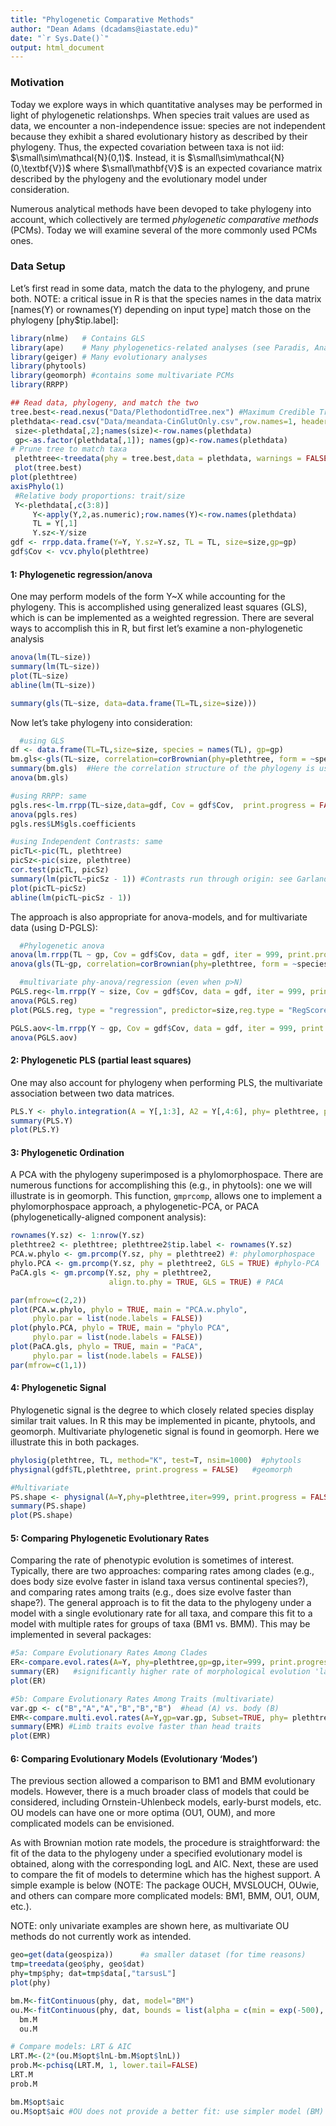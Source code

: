 ---
title: "Phylogenetic Comparative Methods"
author: "Dean Adams (dcadams@iastate.edu)"
date: "`r Sys.Date()`"
output: html_document
---

### **Motivation**
Today we explore ways in which quantitative analyses may be performed in light of phylogenetic relationshps. When species trait values are used as data, we encounter a non-independence issue: species are not independent because they exhibit a shared evolutionary history as described by their phylogeny. Thus, the expected covariation between taxa is not iid: $\small\sim\mathcal{N}(0,1)$. Instead, it is $\small\sim\mathcal{N}(0,\textbf{V})$ where $\small\mathbf{V}$ is an expected covariance matrix described by the phylogeny and the evolutionary model under consideration.

Numerous analytical methods have been devoped to take phylogeny into account, which collectively are termed *phylogenetic comparative methods* (PCMs). Today we will examine several of the more commonly used PCMs ones.

### Data Setup
Let's first read in some data, match the data to the phylogeny, and prune both. NOTE: a critical issue in R is that the species names in the data matrix [names(Y) or rownames(Y) depending on input type] match those on the phylogeny [phy$tip.label]: 

```{r eval=TRUE}
library(nlme)	# Contains GLS 
library(ape)	# Many phylogenetics-related analyses (see Paradis, Analysis of Phylogenetics and Evolution with R)
library(geiger) # Many evolutionary analyses
library(phytools) 
library(geomorph) #contains some multivariate PCMs
library(RRPP)

## Read data, phylogeny, and match the two
tree.best<-read.nexus("Data/PlethodontidTree.nex") #Maximum Credible Tree
plethdata<-read.csv("Data/meandata-CinGlutOnly.csv",row.names=1, header=TRUE )
 size<-plethdata[,2];names(size)<-row.names(plethdata) 
 gp<-as.factor(plethdata[,1]); names(gp)<-row.names(plethdata)
# Prune tree to match taxa
 plethtree<-treedata(phy = tree.best,data = plethdata, warnings = FALSE)$phy
 plot(tree.best)
plot(plethtree)
axisPhylo(1) 
 #Relative body proportions: trait/size
 Y<-plethdata[,c(3:8)]
     Y<-apply(Y,2,as.numeric);row.names(Y)<-row.names(plethdata)
     TL = Y[,1]
     Y.sz<-Y/size
gdf <- rrpp.data.frame(Y=Y, Y.sz=Y.sz, TL = TL, size=size,gp=gp) 
gdf$Cov <- vcv.phylo(plethtree)
```

#### **1: Phylogenetic regression/anova**

One may perform models of the form Y~X while accounting for the phylogeny. This is accomplished using generalized least squares (GLS), which is can be implemented as a weighted regression. There are several ways to accomplish this in R, but first let's examine a non-phylogenetic analysis

```{r eval=TRUE}
anova(lm(TL~size))  
summary(lm(TL~size))
plot(TL~size)
abline(lm(TL~size))

summary(gls(TL~size, data=data.frame(TL=TL,size=size)))
```

Now let's take phylogeny into consideration:
```{r eval=TRUE}
  #using GLS
df <- data.frame(TL=TL,size=size, species = names(TL), gp=gp)
bm.gls<-gls(TL~size, correlation=corBrownian(phy=plethtree, form = ~species), data= df)
summary(bm.gls)  #Here the correlation structure of the phylogeny is used
anova(bm.gls)

#using RRPP: same
pgls.res<-lm.rrpp(TL~size,data=gdf, Cov = gdf$Cov,  print.progress = FALSE) 
anova(pgls.res)
pgls.res$LM$gls.coefficients

#using Independent Contrasts: same
picTL<-pic(TL, plethtree)
picSz<-pic(size, plethtree)
cor.test(picTL, picSz)
summary(lm(picTL~picSz - 1)) #Contrasts run through origin: see Garland et al. 1992
plot(picTL~picSz)
abline(lm(picTL~picSz - 1))
```

The approach is also appropriate for anova-models, and for multivariate data (using D-PGLS):
```{r eval=TRUE}
  #Phylogenetic anova
anova(lm.rrpp(TL ~ gp, Cov = gdf$Cov, data = gdf, iter = 999, print.progress = FALSE) )
anova(gls(TL~gp, correlation=corBrownian(phy=plethtree, form = ~species), data= df))  #same

  #multivariate phy-anova/regression (even when p>N)
PGLS.reg<-lm.rrpp(Y ~ size, Cov = gdf$Cov, data = gdf, iter = 999, print.progress = FALSE) 
anova(PGLS.reg)
plot(PGLS.reg, type = "regression", predictor=size,reg.type = "RegScore")

PGLS.aov<-lm.rrpp(Y ~ gp, Cov = gdf$Cov, data = gdf, iter = 999, print.progress = FALSE) 
anova(PGLS.aov)  
```

#### **2: Phylogenetic PLS (partial least squares)**

One may also account for phylogeny when performing PLS, the multivariate association between two data matrices. 

```{r eval=TRUE}
PLS.Y <- phylo.integration(A = Y[,1:3], A2 = Y[,4:6], phy= plethtree, print.progress = FALSE)
summary(PLS.Y)
plot(PLS.Y)
```

#### **3: Phylogenetic Ordination**

A PCA with the phylogeny superimposed is a phylomorphospace. There are numerous functions for accomplishing this (e.g., in phytools): one we will illustrate is in geomorph. This function, `gmprcomp`, allows one to implement a phylomorphospace approach, a phylogenetic-PCA, or PACA (phylogenetically-aligned component analysis):

```{r eval=TRUE}
rownames(Y.sz) <- 1:nrow(Y.sz)
plethtree2 <- plethtree; plethtree2$tip.label <- rownames(Y.sz)
PCA.w.phylo <- gm.prcomp(Y.sz, phy = plethtree2) #: phylomorphospace
phylo.PCA <- gm.prcomp(Y.sz, phy = plethtree2, GLS = TRUE) #phylo-PCA
PaCA.gls <- gm.prcomp(Y.sz, phy = plethtree2, 
                      align.to.phy = TRUE, GLS = TRUE) # PACA

par(mfrow=c(2,2))
plot(PCA.w.phylo, phylo = TRUE, main = "PCA.w.phylo", 
     phylo.par = list(node.labels = FALSE))
plot(phylo.PCA, phylo = TRUE, main = "phylo PCA",
     phylo.par = list(node.labels = FALSE))
plot(PaCA.gls, phylo = TRUE, main = "PaCA",
     phylo.par = list(node.labels = FALSE))
par(mfrow=c(1,1))

```


#### **4: Phylogenetic Signal**

Phylogenetic signal is the degree to which closely related species display similar trait values. In R this may be implemented in picante, phytools, and geomorph. Multivariate phylogenetic signal is found in geomorph. Here we illustrate this in both packages. 

```{r eval=TRUE}
phylosig(plethtree, TL, method="K", test=T, nsim=1000)  #phytools
physignal(gdf$TL,plethtree, print.progress = FALSE)   #geomorph

#Multivariate
PS.shape <- physignal(A=Y,phy=plethtree,iter=999, print.progress = FALSE)
summary(PS.shape)
plot(PS.shape)
```

#### **5: Comparing Phylogenetic Evolutionary Rates**

Comparing the rate of phenotypic evolution is sometimes of interest. Typically, there are two approaches: comparing rates among clades (e.g., does body size evolve faster in island taxa versus continental species?), and comparing rates among traits (e.g., does size evolve faster than shape?). The general approach is to fit the data to the phylogeny under a model with a single evolutionary rate for all taxa, and compare this fit to a model with multiple rates for groups of taxa (BM1 vs. BMM).  This may be implemented in several packages: 

```{r eval=TRUE}
#5a: Compare Evolutionary Rates Among Clades
ER<-compare.evol.rates(A=Y, phy=plethtree,gp=gp,iter=999, print.progress = FALSE)
summary(ER)   #significantly higher rate of morphological evolution 'large' Plethodon
plot(ER)

#5b: Compare Evolutionary Rates Among Traits (multivariate)
var.gp <- c("B","A","A","B","B","B")  #head (A) vs. body (B)
EMR<-compare.multi.evol.rates(A=Y,gp=var.gp, Subset=TRUE, phy= plethtree,iter=999, print.progress = FALSE)
summary(EMR) #Limb traits evolve faster than head traits
plot(EMR)
```

#### **6: Comparing Evolutionary Models (Evolutionary 'Modes')**

The previous section allowed a comparison to BM1 and BMM evolutionary models. However, there is a much broader class of models that could be considered, including Ornstein-Uhlenbeck models, early-burst models, etc. OU models can have one or more optima (OU1, OUM), and more complicated models can be envisioned. 

As with Brownian motion rate models, the procedure is straightforward: the fit of the data to the phylogeny under a specified evolutionary model is obtained, along with the corresponding logL and AIC. Next, these are used to compare the fit of models to determine which has the highest support. A simple example is below (NOTE: The package OUCH, MVSLOUCH, OUwie, and others can compare more complicated models: BM1, BMM, OU1, OUM, etc.).  

NOTE: only univariate examples are shown here, as multivariate OU methods do not currently work as intended. 

```{r eval=TRUE}
geo=get(data(geospiza))      #a smaller dataset (for time reasons)
tmp=treedata(geo$phy, geo$dat)
phy=tmp$phy; dat=tmp$data[,"tarsusL"] 
plot(phy)

bm.M<-fitContinuous(phy, dat, model="BM")
ou.M<-fitContinuous(phy, dat, bounds = list(alpha = c(min = exp(-500), max = exp(2))),model="OU")
  bm.M
  ou.M

# Compare models: LRT & AIC
LRT.M<-(2*(ou.M$opt$lnL-bm.M$opt$lnL))
prob.M<-pchisq(LRT.M, 1, lower.tail=FALSE)
LRT.M
prob.M

bm.M$opt$aic
ou.M$opt$aic #OU does not provide a better fit: use simpler model (BM)
```
